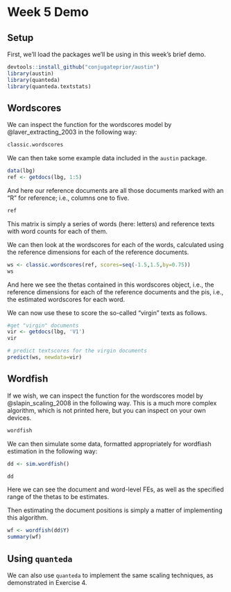 # Week 5 Demo

## Setup
First, we'll load the packages we'll be using in this week's brief demo. 

```r
devtools::install_github("conjugateprior/austin")
library(austin)
library(quanteda)
library(quanteda.textstats)
```

## Wordscores

We can inspect the function for the wordscores model by @laver_extracting_2003 in the following way:

```r
classic.wordscores
```

We can then take some example data included in the `austin` package.

```r
data(lbg)
ref <- getdocs(lbg, 1:5)
```

And here our reference documents are all those documents marked with an "R" for reference; i.e., columns one to five.

```r
ref
```

This matrix is simply a series of words (here: letters) and reference texts with word counts for each of them. 

We can then look at the wordscores for each of the words, calculated using the reference dimensions for each of the reference documents.

```r

ws <- classic.wordscores(ref, scores=seq(-1.5,1.5,by=0.75))
ws
```

And here we see the thetas contained in this wordscores object, i.e., the reference dimensions for each of the reference documents and the pis, i.e., the estimated wordscores for each word. 

We can now use these to score the so-called "virgin" texts as follows. 

```r

#get "virgin" documents
vir <- getdocs(lbg, 'V1')
vir

# predict textscores for the virgin documents
predict(ws, newdata=vir)
```

## Wordfish


If we wish, we can inspect the function for the wordscores model by @slapin_scaling_2008 in the following way. This is a much more complex algorithm, which is not printed here, but you can inspect on your own devices. 


```r
wordfish
```

We can then simulate some data, formatted appropriately for wordfiash estimation in the following way:

```r
dd <- sim.wordfish()

dd
```

Here we can see the document and word-level FEs, as well as the specified range of the thetas to be estimates. 

Then estimating the document positions is simply a matter of implementing this algorithm.

```r
wf <- wordfish(dd$Y)
summary(wf)
```

## Using `quanteda`

We can also use `quanteda` to implement the same scaling techniques, as demonstrated in Exercise 4. 

